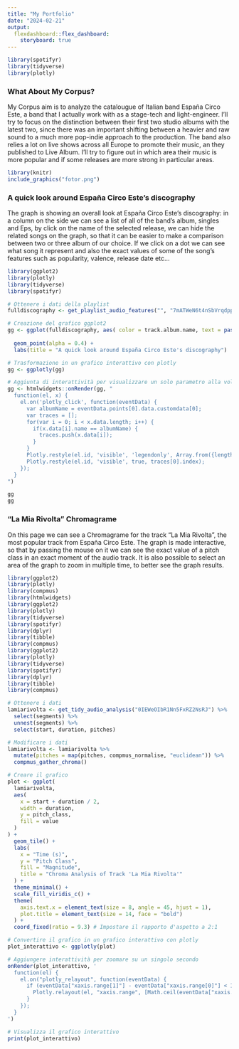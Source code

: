 ```yaml
---
title: "My Portfolio"
date: "2024-02-21"
output: 
  flexdashboard::flex_dashboard:
    storyboard: true
---
```


```r
library(spotifyr)
library(tidyverse)
library(plotly)
```


### What About My Corpus?

My Corpus aim is to analyze the catalougue of Italian band España Circo Este, a band that I actually work with as a stage-tech and light-engineer.
I'll try to focus on the distinction between their first two studio albums with the latest two, since there was an important shifting between a heavier and raw sound to a much more pop-indie approach to the production.
The band also relies a lot on live shows across all Europe to promote their music, an they published to Live Album. I'll try to figure out in which area their music is more popular and if some releases are more strong in particular areas.

```r
library(knitr)
include_graphics("fotor.png")

```





### A quick look around España Circo Este's discography

The graph is showing an overall look at España Circo Este's discography: in a column on the side we can see a list of all of the band's album, singles and Eps, by click on the name of the selected release, we can hide the related songs on the graph, so that it can be easier to make a comparison between two or three album of our choice. If we click on a dot we can see what song it represent and also the exact values of some of the song's features such as popularity, valence, release date etc...

```r
library(ggplot2)
library(plotly)
library(tidyverse)
library(spotifyr)

# Ottenere i dati della playlist
fulldiscography <- get_playlist_audio_features("", "7mATWeN6t4nSbVrqdppdr4")

# Creazione del grafico ggplot2
gg <- ggplot(fulldiscography, aes( color = track.album.name, text = paste("Track Name:", track.name, "<br>",
                                                                                                                                          "Release Date:", track.album.release_date), x = valence, y = danceability,size = track.popularity)) +
  geom_point(alpha = 0.4) +
  labs(title = "A quick look around España Circo Este's discography")  # Titolo del grafico

# Trasformazione in un grafico interattivo con plotly
gg <- ggplotly(gg)

# Aggiunta di interattività per visualizzare un solo parametro alla volta del gruppo track.album.name
gg <- htmlwidgets::onRender(gg, "
  function(el, x) {
    el.on('plotly_click', function(eventData) {
      var albumName = eventData.points[0].data.customdata[0];
      var traces = [];
      for(var i = 0; i < x.data.length; i++) {
        if(x.data[i].name == albumName) {
          traces.push(x.data[i]);
        }
      }
      Plotly.restyle(el.id, 'visible', 'legendonly', Array.from({length: x.data.length}, (_, i) => i));
      Plotly.restyle(el.id, 'visible', true, traces[0].index);
    });
  }
")

gg
gg


```

### "La Mia Rivolta" Chromagrame

On this page we can see a Chromagrame for the track "La Mia Rivolta", the most popular track from España Circo Este.
The graph is made interactive, so that by passing the mouse on it we can see the exact value of a pitch class in an exact moment of the audio track.
It is also possible to select an area of the graph to zoom in multiple time, to better see the graph results. 

```r
library(ggplot2)
library(plotly)
library(compmus)
library(htmlwidgets)
library(ggplot2)
library(plotly)
library(tidyverse)
library(spotifyr)
library(dplyr)
library(tibble)
library(compmus)
library(ggplot2)
library(plotly)
library(tidyverse)
library(spotifyr)
library(dplyr)
library(tibble)
library(compmus)

# Ottenere i dati
lamiarivolta <- get_tidy_audio_analysis("0IEWeOIbR1Nn5FxRZ2NsRJ") %>%
  select(segments) %>%
  unnest(segments) %>%
  select(start, duration, pitches)

# Modificare i dati
lamiarivolta <- lamiarivolta %>%
  mutate(pitches = map(pitches, compmus_normalise, "euclidean")) %>%
  compmus_gather_chroma()

# Creare il grafico
plot <- ggplot(
  lamiarivolta,
  aes(
    x = start + duration / 2,
    width = duration,
    y = pitch_class,
    fill = value
  )
) +
  geom_tile() +
  labs(
    x = "Time (s)",
    y = "Pitch Class",
    fill = "Magnitude",
    title = "Chroma Analysis of Track 'La Mia Rivolta'"
  ) +
  theme_minimal() +
  scale_fill_viridis_c() +
  theme(
    axis.text.x = element_text(size = 8, angle = 45, hjust = 1),
    plot.title = element_text(size = 14, face = "bold")
  ) +
  coord_fixed(ratio = 9.3) # Impostare il rapporto d'aspetto a 2:1

# Convertire il grafico in un grafico interattivo con plotly
plot_interattivo <- ggplotly(plot)

# Aggiungere interattività per zoomare su un singolo secondo
onRender(plot_interattivo, '
  function(el) {
    el.on("plotly_relayout", function(eventData) {
      if (eventData["xaxis.range[1]"] - eventData["xaxis.range[0]"] < 1) {
        Plotly.relayout(el, "xaxis.range", [Math.ceil(eventData["xaxis.range[0]"]), Math.ceil(eventData["xaxis.range[0]"]) + 1]);
      }
    });
  }
')

# Visualizza il grafico interattivo
print(plot_interattivo)

```


